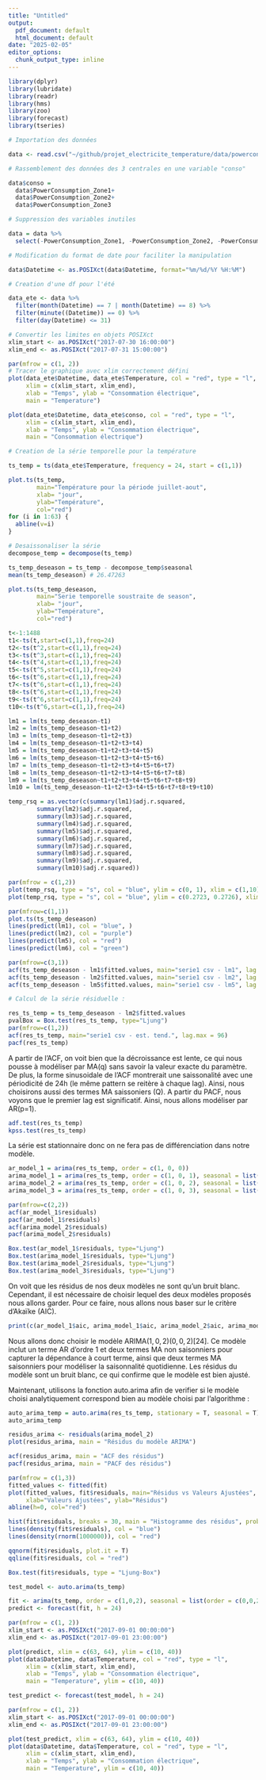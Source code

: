 ```yaml
---
title: "Untitled"
output:
  pdf_document: default
  html_document: default
date: "2025-02-05"
editor_options:
  chunk_output_type: inline
---
```


```r
library(dplyr)
library(lubridate)
library(readr)
library(hms)
library(zoo)
library(forecast)
library(tseries)

# Importation des données

data <- read.csv("~/github/projet_electricite_temperature/data/powerconsumption.csv", header=T)

# Rassemblement des données des 3 centrales en une variable "conso"

data$conso = 
  data$PowerConsumption_Zone1+
  data$PowerConsumption_Zone2+
  data$PowerConsumption_Zone3

# Suppression des variables inutiles

data = data %>%
  select(-PowerConsumption_Zone1, -PowerConsumption_Zone2, -PowerConsumption_Zone3, -Humidity, -WindSpeed, -GeneralDiffuseFlows, -DiffuseFlows)

# Modification du format de date pour faciliter la manipulation

data$Datetime <- as.POSIXct(data$Datetime, format="%m/%d/%Y %H:%M")

# Creation d'une df pour l'été

data_ete <- data %>%
  filter(month(Datetime) == 7 | month(Datetime) == 8) %>%
  filter(minute((Datetime)) == 0) %>%
  filter(day(Datetime) <= 31)
```

```r
# Convertir les limites en objets POSIXct
xlim_start <- as.POSIXct("2017-07-30 16:00:00")
xlim_end <- as.POSIXct("2017-07-31 15:00:00")

par(mfrow = c(1, 2))
# Tracer le graphique avec xlim correctement défini
plot(data_ete$Datetime, data_ete$Temperature, col = "red", type = "l", 
     xlim = c(xlim_start, xlim_end),
     xlab = "Temps", ylab = "Consommation électrique", 
     main = "Temperature")

plot(data_ete$Datetime, data_ete$conso, col = "red", type = "l", 
     xlim = c(xlim_start, xlim_end),
     xlab = "Temps", ylab = "Consommation électrique", 
     main = "Consommation électrique")
```

```r
# Creation de la série temporelle pour la température

ts_temp = ts(data_ete$Temperature, frequency = 24, start = c(1,1))

plot.ts(ts_temp,
        main="Température pour la période juillet-aout",
        xlab= "jour",
        ylab="Température",
        col="red")
for (i in 1:63) {
  abline(v=i)
}
```

```r
# Desaissonaliser la série
decompose_temp = decompose(ts_temp)

ts_temp_deseason = ts_temp - decompose_temp$seasonal
mean(ts_temp_deseason) # 26.47263
```

```r
plot.ts(ts_temp_deseason,
        main="Serie temporelle soustraite de season",
        xlab= "jour",
        ylab="Température",
        col="red")
```

```r
t<-1:1488
t1<-ts(t,start=c(1,1),freq=24)
t2<-ts(t^2,start=c(1,1),freq=24)
t3<-ts(t^3,start=c(1,1),freq=24)
t4<-ts(t^4,start=c(1,1),freq=24)
t5<-ts(t^5,start=c(1,1),freq=24)
t6<-ts(t^6,start=c(1,1),freq=24)
t7<-ts(t^6,start=c(1,1),freq=24)
t8<-ts(t^6,start=c(1,1),freq=24)
t9<-ts(t^6,start=c(1,1),freq=24)
t10<-ts(t^6,start=c(1,1),freq=24)

lm1 = lm(ts_temp_deseason~t1)
lm2 = lm(ts_temp_deseason~t1+t2)
lm3 = lm(ts_temp_deseason~t1+t2+t3)
lm4 = lm(ts_temp_deseason~t1+t2+t3+t4)
lm5 = lm(ts_temp_deseason~t1+t2+t3+t4+t5)
lm6 = lm(ts_temp_deseason~t1+t2+t3+t4+t5+t6)
lm7 = lm(ts_temp_deseason~t1+t2+t3+t4+t5+t6+t7)
lm8 = lm(ts_temp_deseason~t1+t2+t3+t4+t5+t6+t7+t8)
lm9 = lm(ts_temp_deseason~t1+t2+t3+t4+t5+t6+t7+t8+t9)
lm10 = lm(ts_temp_deseason~t1+t2+t3+t4+t5+t6+t7+t8+t9+t10)
```

```r
temp_rsq = as.vector(c(summary(lm1)$adj.r.squared,
        summary(lm2)$adj.r.squared,
        summary(lm3)$adj.r.squared,
        summary(lm4)$adj.r.squared,
        summary(lm5)$adj.r.squared,
        summary(lm6)$adj.r.squared,
        summary(lm7)$adj.r.squared,
        summary(lm8)$adj.r.squared,
        summary(lm9)$adj.r.squared,
        summary(lm10)$adj.r.squared))

par(mfrow = c(1,2))
plot(temp_rsq, type = "s", col = "blue", ylim = c(0, 1), xlim = c(1,10), xlab = "models", ylab = "R2-adjusted")
plot(temp_rsq, type = "s", col = "blue", ylim = c(0.2723, 0.2726), xlim = c(4.5,6.5), xlab = "models", ylab = "R2-adjusted")

par(mfrow=c(1,1))
plot.ts(ts_temp_deseason)
lines(predict(lm1), col = "blue", )
lines(predict(lm2), col = "purple")
lines(predict(lm5), col = "red")
lines(predict(lm6), col = "green")
```
```r
par(mfrow=c(3,1))
acf(ts_temp_deseason - lm1$fitted.values, main="serie1 csv - lm1", lag.max = 192)
acf(ts_temp_deseason - lm2$fitted.values, main="serie1 csv - lm2", lag.max = 192)
acf(ts_temp_deseason - lm5$fitted.values, main="serie1 csv - lm5", lag.max = 192)
```


```r
# Calcul de la série résiduelle :

res_ts_temp = ts_temp_deseason - lm2$fitted.values
pvalBox = Box.test(res_ts_temp, type="Ljung")
par(mfrow=c(1,2))
acf(res_ts_temp, main="serie1 csv - est. tend.", lag.max = 96)
pacf(res_ts_temp)
```
A partir de l'ACF, on voit bien que la décroissance est lente, ce qui nous pousse à modéliser par MA(q) sans savoir la valeur exacte du paramètre. De plus, la forme sinusoidale de l'ACF montrerait une saissonalité avec une périodicité de 24h (le même pattern se reitère à chaque lag). Ainsi, nous choisirons aussi des termes MA saissoniers (Q).
A partir du PACF, nous voyons que le premier lag est significatif. Ainsi, nous allons modéliser par AR(p=1).


```r
adf.test(res_ts_temp)
kpss.test(res_ts_temp)
```

La série est stationnaire donc on ne fera pas de différenciation dans notre modèle.

```r
ar_model_1 = arima(res_ts_temp, order = c(1, 0, 0))
arima_model_1 = arima(res_ts_temp, order = c(1, 0, 1), seasonal = list(order = c(0, 0, 1), period = 24))
arima_model_2 = arima(res_ts_temp, order = c(1, 0, 2), seasonal = list(order = c(0, 0, 2), period = 24))
arima_model_3 = arima(res_ts_temp, order = c(1, 0, 3), seasonal = list(order = c(0, 0, 3), period = 24))

par(mfrow=c(2,2))
acf(ar_model_1$residuals)
pacf(ar_model_1$residuals)
acf(arima_model_2$residuals)
pacf(arima_model_2$residuals)
```
```r
Box.test(ar_model_1$residuals, type="Ljung")
Box.test(arima_model_1$residuals, type="Ljung")
Box.test(arima_model_2$residuals, type="Ljung")
Box.test(arima_model_3$residuals, type="Ljung")
```
On voit que les résidus de nos deux modèles ne sont qu'un bruit blanc. Cependant, il est nécessaire de choisir lequel des deux modèles proposés nous allons garder. Pour ce faire, nous allons nous baser sur le critère d'Akaïke (AIC).

```r
print(c(ar_model_1$aic, arima_model_1$aic, arima_model_2$aic, arima_model_3$aic))
```

Nous allons donc choisir le modèle $\text{ARIMA}(1,0,2)(0,0,2)[24]$. Ce modèle inclut un terme AR d'ordre 1 et deux termes MA non saisonniers pour capturer la dépendance à court terme, ainsi que deux termes MA saisonniers pour modéliser la saisonnalité quotidienne. Les résidus du modèle sont un bruit blanc, ce qui confirme que le modèle est bien ajusté.

Maintenant, utilisons la fonction auto.arima afin de verifier si le modèle choisi analytiquement correspond bien au modèle choisi par l'algorithme : 

```r
auto_arima_temp = auto.arima(res_ts_temp, stationary = T, seasonal = T)
auto_arima_temp
```

```r
residus_arima <- residuals(arima_model_2)
plot(residus_arima, main = "Résidus du modèle ARIMA")
```
```r
acf(residus_arima, main = "ACF des résidus")
pacf(residus_arima, main = "PACF des résidus")
```

```r
par(mfrow = c(1,3))
fitted_values <- fitted(fit)
plot(fitted_values, fit$residuals, main="Résidus vs Valeurs Ajustées", 
     xlab="Valeurs Ajustées", ylab="Résidus")
abline(h=0, col="red")

hist(fit$residuals, breaks = 30, main = "Histogramme des résidus", probability = TRUE)
lines(density(fit$residuals), col = "blue")
lines(density(rnorm(1000000)), col = "red")

qqnorm(fit$residuals, plot.it = T)
qqline(fit$residuals, col = "red")
```
```r
Box.test(fit$residuals, type = "Ljung-Box")
```
```r
test_model <- auto.arima(ts_temp)
```

```r
fit <- arima(ts_temp, order = c(1,0,2), seasonal = list(order = c(0,0,2), period = 24))
predict <- forecast(fit, h = 24)

par(mfrow = c(1, 2))
xlim_start <- as.POSIXct("2017-09-01 00:00:00")
xlim_end <- as.POSIXct("2017-09-01 23:00:00")

plot(predict, xlim = c(63, 64), ylim = c(10, 40))
plot(data$Datetime, data$Temperature, col = "red", type = "l", 
     xlim = c(xlim_start, xlim_end),
     xlab = "Temps", ylab = "Consommation électrique", 
     main = "Temperature", ylim = c(10, 40))
```
```r
test_predict <- forecast(test_model, h = 24)

par(mfrow = c(1, 2))
xlim_start <- as.POSIXct("2017-09-01 00:00:00")
xlim_end <- as.POSIXct("2017-09-01 23:00:00")

plot(test_predict, xlim = c(63, 64), ylim = c(10, 40))
plot(data$Datetime, data$Temperature, col = "red", type = "l", 
     xlim = c(xlim_start, xlim_end),
     xlab = "Temps", ylab = "Consommation électrique", 
     main = "Temperature", ylim = c(10, 40))
```

